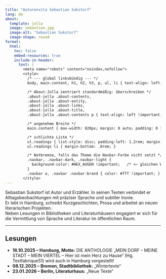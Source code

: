 ```yaml
---
title: "Autorenvita Sebastian Sukstorf"
lang: de
about:
  template: jolla
  image: sebastian.jpg
  image-alt: "Sebastian Sukstorf"
  image-shape: round
format:
  html:
    toc: false
    embed-resources: true
    include-in-header:
      text: |
        <meta name="robots" content="noindex,nofollow">
        <style>
          /* --- global linksbündig --- */
          body, main.content, h1, h2, h3, p, ul, li { text-align: left; }

          /* About-Jolla zentriert standardmäßig: überschreiben */
          .about-jolla .about-contents,
          .about-jolla .about-entity,
          .about-jolla .about-links,
          .about-jolla .about-title,
          .about-jolla .about-contents p { text-align: left !important; margin-left: 0; }

          /* angenehme Breite */
          main.content { max-width: 820px; margin: 0 auto; padding: 0 1rem; }

          /* schlichte Liste */
          ul.readings { list-style: disc; padding-left: 1.2rem; margin: 1.2rem 0; }
          ul.readings li { margin-bottom: .8rem; }

          /* Notbremse, falls das Theme die Navbar-Farbe nicht setzt */
          .navbar, .navbar-dark, .navbar-light {
            background-color: #HEX_AUGEN !important;   /* <— gleichen Wert wie in _quarto.yml */
          }
          .navbar a, .navbar .navbar-brand { color: #fff !important; }
        </style>
---
```


Sebastian Sukstorf ist Autor und Erzähler. In seinen Texten verbindet er Alltagsbeobachtungen mit präziser Sprache und subtiler Ironie.  
Er lebt in Hamburg, schreibt Kurzgeschichten, Prosa und arbeitet an neuen literarischen Projekten.  
Neben Lesungen in Bibliotheken und Literaturhäusern engagiert er sich für die Vermittlung von Sprache und Literatur im öffentlichen Raum.

---

## Lesungen

* **16.10.2025 – Hamburg, Motte:** DIE ANTHOLOGIE „MEIN DORF – MEINE STADT – MEIN VIERTEL – Hier ist mein Herz zu Hause“ (Hg. Textfabrique51) wird auch in Hamburg vorgestellt!
* **08.12.2025 – Bremen, Stadtbibliothek:** „Wintertexte“
* **23.01.2026 – Berlin, Literaturhaus:** „Neue Texte“
